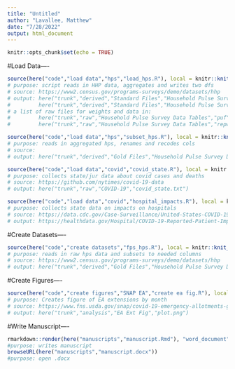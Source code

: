 ```yaml
---
title: "Untitled"
author: "Lavallee, Matthew"
date: "7/28/2022"
output: html_document
---
```


```r
knitr::opts_chunk$set(echo = TRUE)
```
#Load Data----
```r
source(here("code","load data","hps","load_hps.R"), local = knitr::knit_global())
# purpose: script reads in HHP data, aggregates and writes two dfs
# source: https://www2.census.gov/programs-surveys/demo/datasets/hhp
# output: here("trunk","derived","Standard Files","Household Pulse Survey Data Tables","puf.txt")
#         here("trunk","derived","Standard Files","Household Pulse Survey Data Tables","repwgt.txt")
# a list of raw files for weights and data in:
#         here("trunk","raw","Household Pulse Survey Data Tables","puf")
#         here("trunk","raw","Household Pulse Survey Data Tables","repwgt")

source(here("code","load data","hps","subset_hps.R"), local = knitr::knit_global())
# purpose: reads in aggregated hps, renames and recodes cols
# source: 
# output: here("trunk","derived","Gold Files","Household Pulse Survey Data Tables","hps_final.txt")

source(here("code","load data","covid","covid_state.R"), local = knitr::knit_global())
# purpose: collects state/jur data about covid cases and deaths
# source: https://github.com/nytimes/covid-19-data
# output: here("trunk","raw","COVID-19","covid_state.txt")

source(here("code","load data","covid","hospital_impacts.R"), local = knitr::knit_global())
# purpose: collects state data on impacts on hospitals
# source: https://data.cdc.gov/Case-Surveillance/United-States-COVID-19-Cases-and-Deaths-by-State-o/9mfq-cb36/data
# output: https://healthdata.gov/Hospital/COVID-19-Reported-Patient-Impact-and-Hospital-Capa/g62h-syeh
```

#Create Datasets----
```r
source(here("code","create datasets","fps_hps.R"), local = knitr::knit_global())
# purpose: reads in raw hps data and subsets to needed columns
# source: https://www2.census.gov/programs-surveys/demo/datasets/hhp
# output: here("trunk","derived","Gold Files","Household Pulse Survey Data Tables","hhp_final.txt")
```

#Create Figures----
```r
source(here("code","create figures","SNAP EA","create ea fig.R"), local = knitr::knit_global())
# purpose: Creates figure of EA extensions by month
# source: https://www.fns.usda.gov/snap/covid-19-emergency-allotments-guidance
# output: here("trunk","analysis","EA Ext Fig","plot.png")
```

#Write Manuscript----
```r
rmarkdown::render(here("manuscripts","manuscript.Rmd"), "word_document")
#purpose: writes manuscript
browseURL(here("manuscripts","manuscript.docx"))
#purpose: open .docx
```
